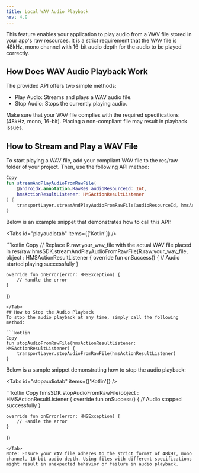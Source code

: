 ```yaml
---
title: Local WAV Audio Playback 
nav: 4.8
---
```


This feature enables your application to play audio from a WAV file stored in your app's raw resources. It is a strict requirement that the WAV file is 48kHz, mono channel with 16-bit audio depth for the audio to be played correctly.

## How Does WAV Audio Playback Work
The provided API offers two simple methods:

- Play Audio: Streams and plays a WAV audio file.
- Stop Audio: Stops the currently playing audio.

Make sure that your WAV file complies with the required specifications (48kHz, mono, 16-bit). Placing a non-compliant file may result in playback issues.

## How to Stream and Play a WAV File
To start playing a WAV file, add your compliant WAV file to the res/raw folder of your project. Then, use the following API method:

```kotlin
Copy
fun streamAndPlayAudioFromRawFile(
    @androidx.annotation.RawRes audioResourceId: Int,
    hmsActionResultListener: HMSActionResultListener
) {
    transportLayer.streamAndPlayAudioFromRawFile(audioResourceId, hmsActionResultListener)
}
```
Below is an example snippet that demonstrates how to call this API:

<Tabs id="playaudiotab" items={['Kotlin']} />

<Tab id='playaudiotab-0'>
```kotlin
Copy
// Replace R.raw.your_wav_file with the actual WAV file placed in res/raw
hmsSDK.streamAndPlayAudioFromRawFile(R.raw.your_wav_file, object : HMSActionResultListener {
    override fun onSuccess() {
        // Audio started playing successfully
    }

    override fun onError(error: HMSException) {
        // Handle the error
    }
})
```
</Tab>
## How to Stop the Audio Playback
To stop the audio playback at any time, simply call the following method:

```kotlin
Copy
fun stopAudioFromRawFile(hmsActionResultListener: HMSActionResultListener) {
    transportLayer.stopAudioFromRawFile(hmsActionResultListener)
}
```
Below is a sample snippet demonstrating how to stop the audio playback:

<Tabs id="stopaudiotab" items={['Kotlin']} />

<Tab id='stopaudiotab-0'>
```kotlin
Copy
hmsSDK.stopAudioFromRawFile(object : HMSActionResultListener {
    override fun onSuccess() {
        // Audio stopped successfully
    }

    override fun onError(error: HMSException) {
        // Handle the error
    }
})
```
</Tab>
Note: Ensure your WAV file adheres to the strict format of 48kHz, mono channel, 16-bit audio depth. Using files with different specifications might result in unexpected behavior or failure in audio playback.